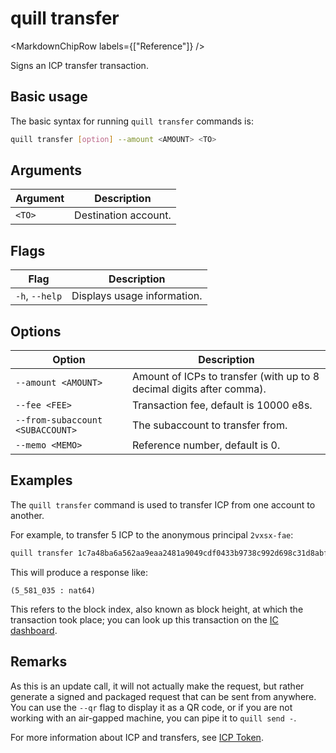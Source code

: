 
# quill transfer

<MarkdownChipRow labels={["Reference"]} />

Signs an ICP transfer transaction.

## Basic usage

The basic syntax for running `quill transfer` commands is:

``` bash
quill transfer [option] --amount <AMOUNT> <TO>
```

## Arguments

| Argument | Description          |
|----------|----------------------|
| `<TO>`   | Destination account. |

## Flags

| Flag           | Description                 |
|----------------|-----------------------------|
| `-h`, `--help` | Displays usage information. |

## Options

| Option                           | Description                                                           |
|----------------------------------|-----------------------------------------------------------------------|
| `--amount <AMOUNT>`              | Amount of ICPs to transfer (with up to 8 decimal digits after comma). |
| `--fee <FEE>`                    | Transaction fee, default is 10000 e8s.                                |
| `--from-subaccount <SUBACCOUNT>` | The subaccount to transfer from.                                      |
| `--memo <MEMO>`                  | Reference number, default is 0.                                       |

## Examples

The `quill transfer` command is used to transfer ICP from one account to another. 

For example, to transfer 5 ICP to the anonymous principal `2vxsx-fae`:

```sh
quill transfer 1c7a48ba6a562aa9eaa2481a9049cdf0433b9738c992d698c31d8abf89cadc79 --amount 5
```

This will produce a response like:

```candid
(5_581_035 : nat64)
```

This refers to the block index, also known as block height, at which the transaction took place; you can look up this transaction on the [IC dashboard].

## Remarks

As this is an update call, it will not actually make the request, but rather generate a signed and packaged request that can be sent from anywhere. You can use the `--qr` flag to display it as a QR code, or if you are not working with an air-gapped machine, you can pipe it to `quill send -`.

For more information about ICP and transfers, see [ICP Token].

[IC dashboard]: https://dashboard.internetcomputer.org/
[ICP Token]: https://wiki.internetcomputer.org/wiki/ICP_token
